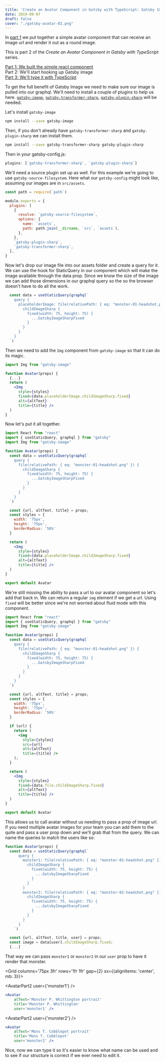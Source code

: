 ```yaml
---
title: 'Create an Avatar Component in Gatsby with TypeScript: Gatsby Image'
date: 2019-09-07
draft: false
cover: "./gatsby-avatar-02.png"
---
```


In [part 1](/blog/avatar-component-gatsby "Part 1") we put together a simple avatar component that can receive an image url and render it out as a round image.

This is part 2 of the *Create an Avatar Component in Gatsby with TypeScript* series.

[Part 1: We built the simple react component](/blog/avatar-component-gatsby "Part 1")<br />
Part 2: We'll start hooking up Gatsby image<br />
[Part 3: We'll type it with TypeScript](/blog/avatar-component-gatsby-3 "Part 3")

To get the full benefit of Gatsby Image we need to make sure our image is pulled into our graphql. We'll need to install a couple of plugins to help us here. [`gatsby-image`](https://www.gatsbyjs.org/packages/gatsby-image), [`gatsby-transformer-sharp`](https://www.gatsbyjs.org/packages/gatsby-transformer-sharp), [`gatsby-plugin-sharp`](https://www.gatsbyjs.org/packages/gatsby-plugin-sharp) will be needed.

Let's install `gatsby-image`
```bash
npm install --save gatsby-image
```

Then, if you don't already have `gatsby-transformer-sharp` and `gatsby-plugin-sharp` we can install them.
```bash
npm install --save gatsby-transformer-sharp gatsby-plugin-sharp
```

Then in your gatsby-config.js:
```js title='happy'
plugins: [`gatsby-transformer-sharp`, `gatsby-plugin-sharp`]
```

We'll need a source plugin set up as well. For this example we're going to use `gatsby-source-filesystem`. Here what our `gatsby-config` might look like, assuming our images are in `src/assets`.

```js
const path = require(`path`)

module.exports = {
  plugins: [
    {
      resolve: `gatsby-source-filesystem`,
      options: {
        name: `assets`,
        path: path.join(__dirname, `src`, `assets`),
      },
    },
    `gatsby-plugin-sharp`,
    `gatsby-transformer-sharp`,
  ],
}
```

Now let's drop our image file into our assets folder and create a query for it. We can use the hook for StaticQuery in our component which will make the image available through the data prop. Since we know the size of the image we can add those dimensions in our graphql query so the so the browser doesn't have to do all the work.

```jsx
  const data = useStaticQuery(graphql`
    query {
      placeholderImage: file(relativePath: { eq: "monster-01-headshot.png" }) {
        childImageSharp {
          fixed(width: 75, height: 75) {
            ...GatsbyImageSharpFixed
          }
        }
      }
    }
  `)
```
Then we need to add the `Img` component from `gatsby-image` so that it can do its magic.

```jsx
import Img from "gatsby-image"

function Avatar(props) {
  {...}
  return (
    <Img
      style={styles}
      fixed={data.placeholderImage.childImageSharp.fixed}
      alt={altText}
      title={title} />
  )
}
```
Now let's put it all together.

```jsx
import React from "react"
import { useStaticQuery, graphql } from "gatsby"
import Img from "gatsby-image"

function Avatar(props) {
  const data = useStaticQuery(graphql`
    query {
      file(relativePath: { eq: "monster-01-headshot.png" }) {
        childImageSharp {
          fixed(width: 75, height: 75) {
            ...GatsbyImageSharpFixed
          }
        }
      }
    }
  `)

  const {url, altText, title} = props;
  const styles = {
    width: '75px',
    height: '75px',
    borderRadius: '50%'
  }

  return (
    <Img
      style={styles}
      fixed={data.placeholderImage.childImageSharp.fixed}
      alt={altText}
      title={title} />
  )
}

export default Avatar
```

We're still missing the ability to pass a url to our avatar component so let's add that back in. We can return a regular `img` element if we get a url. Using `fixed` will be better since we're not worried about fluid mode with this component.

```jsx
import React from "react"
import { useStaticQuery, graphql } from "gatsby"
import Img from "gatsby-image"

function Avatar(props) {
  const data = useStaticQuery(graphql`
    query {
      file(relativePath: { eq: "monster-01-headshot.png" }) {
        childImageSharp {
          fixed(width: 75, height: 75) {
            ...GatsbyImageSharpFixed
          }
        }
      }
    }
  `)

  const {url, altText, title} = props;
  const styles = {
    width: '75px',
    height: '75px',
    borderRadius: '50%'
  }

  if (url) {
    return (
      <img
        style={styles}
        src={url}
        alt={altText}
        title={title} />
    );
  }

  return (
    <Img
      style={styles}
      fixed={data.file.childImageSharp.fixed}
      alt={altText}
      title={title} />
  )
}

export default Avatar
```

This allows us to call avatar without us needing to pass a prop of image url. If you need multiple avatar images for your team you can add them to the quite and pass a user prop down and we'll grab that from the query. We can name the queries to match the users like so:

```jsx
function Avatar(props) {
  const data = useStaticQuery(graphql`
      query {
        monster1: file(relativePath: { eq: "monster-01-headshot.png" }) {
          childImageSharp {
            fixed(width: 75, height: 75) {
              ...GatsbyImageSharpFixed
            }
          }
        }
        monster2: file(relativePath: { eq: "monster-02-headshot.png" }) {
          childImageSharp {
            fixed(width: 75, height: 75) {
              ...GatsbyImageSharpFixed
            }
          }
        }
      }
    `)

  const {url, altText, title, user} = props;
  const image = data[user].childImageSharp.fixed;
  {...}
```

That way we can pass `monster1` or `monster2` in our `user` prop to have it render that monster.



<Grid columns='75px 3fr' rows='1fr 1fr' gap={2} sx={{alignItems: 'center', mb: 3}}>

<AvatarPart2 user={'monster1'} />

```jsx
<Avatar
    alText='Monster P. Whittington portrait'
    title='Monster P. Whittington'
    user='monster1' />
```

<AvatarPart2 user={'monster2'} />

```jsx
<Avatar
    alText='Mons T. Cobblepot portrait'
    title='Mons T. Cobblepot'
    user='monster2' />
```

</Grid>


Nice, now we can type it so it's easier to know what name can be used and to see if our structure is correct if we ever need to edit it.